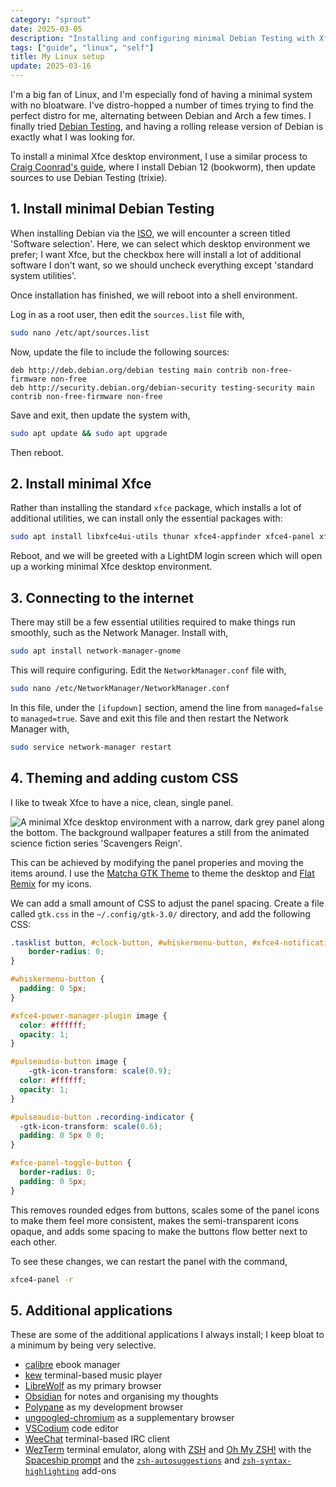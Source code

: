 ```yaml
---
category: "sprout"
date: 2025-03-05
description: "Installing and configuring minimal Debian Testing with Xfce"
tags: ["guide", "linux", "self"]
title: My Linux setup
update: 2025-03-16
---
```


I'm a big fan of Linux, and I'm especially fond of having a minimal system with no bloatware. I've distro-hopped a number of times trying to find the perfect distro for me, alternating between Debian and Arch a few times. I finally tried [Debian Testing](https://wiki.debian.org/DebianTesting), and having a rolling release version of Debian is exactly what I was looking for.

To install a minimal Xfce desktop environment, I use a similar process to [Craig Coonrad's guide](https://github.com/coonrad/Debian-Xfce4-Minimal-Install), where I install Debian 12 (bookworm), then update sources to use Debian Testing (trixie).

## 1. Install minimal Debian Testing

When installing Debian via the [ISO](https://www.debian.org/releases/bookworm/debian-installer/), we will encounter a screen titled 'Software selection'. Here, we can select which desktop environment we prefer; I want Xfce, but the checkbox here will install a lot of additional software I don't want, so we should uncheck everything except 'standard system utilities'.

Once installation has finished, we will reboot into a shell environment.

Log in as a root user, then edit the `sources.list` file with,

```sh
sudo nano /etc/apt/sources.list
```

Now, update the file to include the following sources:

```
deb http://deb.debian.org/debian testing main contrib non-free-firmware non-free
deb http://security.debian.org/debian-security testing-security main contrib non-free-firmware non-free
```

Save and exit, then update the system with,

```sh
sudo apt update && sudo apt upgrade
```

Then reboot.

## 2. Install minimal Xfce

Rather than installing the standard `xfce` package, which installs a lot of additional utilities, we can install only the essential packages with:

```sh
sudo apt install libxfce4ui-utils thunar xfce4-appfinder xfce4-panel xfce4-session xfce4-settings xfce4-terminal xfconf xfdesktop4 xfwm4
```

Reboot, and we will be greeted with a LightDM login screen which will open up a working minimal Xfce desktop environment.

## 3. Connecting to the internet

There may still be a few essential utilities required to make things run smoothly, such as the Network Manager. Install with,

```sh
sudo apt install network-manager-gnome
```

This will require configuring. Edit the `NetworkManager.conf` file with,

```sh
sudo nano /etc/NetworkManager/NetworkManager.conf
```

In this file, under the `[ifupdown]` section, amend the line from `managed=false` to `managed=true`. Save and exit this file and then restart the Network Manager with,

```sh
sudo service network-manager restart
```

## 4. Theming and adding custom CSS

I like to tweak Xfce to have a nice, clean, single panel.

<Image src={DesktopImg} alt="A minimal Xfce desktop environment with a narrow, dark grey panel along the bottom. The background wallpaper features a still from the animated science fiction series 'Scavengers Reign'." class="greyscale" />

This can be achieved by modifying the panel properies and moving the items around. I use the [Matcha GTK Theme](https://github.com/vinceliuice/Matcha-gtk-theme) to theme the desktop and [Flat Remix](https://github.com/daniruiz/Flat-Remix) for my icons.

We can add a small amount of CSS to adjust the panel spacing. Create a file called `gtk.css` in the `~/.config/gtk-3.0/` directory, and add the following CSS:

```css
.tasklist button, #clock-button, #whiskermenu-button, #xfce4-notification-plugin, #xfce4-power-manager-plugin, #pulseaudio-button {
	border-radius: 0;
}

#whiskermenu-button {
  padding: 0 5px;
}

#xfce4-power-manager-plugin image {
  color: #ffffff;
  opacity: 1;
}

#pulseaudio-button image {
	-gtk-icon-transform: scale(0.9);
  color: #ffffff;
  opacity: 1;
}

#pulseaudio-button .recording-indicator {
  -gtk-icon-transform: scale(0.6);
  padding: 0 5px 0 0;
}

#xfce-panel-toggle-button {
  border-radius: 0;
  padding: 0 5px;
}
```
 
This removes rounded edges from buttons, scales some of the panel icons to make them feel more consistent, makes the semi-transparent icons opaque, and adds some spacing to make the buttons flow better next to each other.

To see these changes, we can restart the panel with the command,

```sh
xfce4-panel -r
```

## 5. Additional applications

These are some of the additional applications I always install; I keep bloat to a minimum by being very selective.

- [calibre](https://calibre-ebook.com/download_linux) ebook manager
- [kew](https://github.com/ravachol/kew?tab=readme-ov-file#installing) terminal-based music player 
- [LibreWolf](https://librewolf.net/installation/debian/) as my primary browser
- [Obsidian](https://obsidian.md/download) for notes and organising my thoughts
- [Polypane](https://polypane.app/download/) as my development browser
- [ungoogled-chromium](https://github.com/ungoogled-software/ungoogled-chromium-debian) as a supplementary browser
- [VSCodium](https://vscodium.com/#install-on-debian-ubuntu-deb-package) code editor
- [WeeChat](https://weechat.org/download/debian/) terminal-based IRC client
- [WezTerm](https://wezterm.org/install/linux.html) terminal emulator, along with [ZSH](https://github.com/ohmyzsh/ohmyzsh/wiki/Installing-ZSH#install-and-set-up-zsh-as-default) and [Oh My ZSH!](https://github.com/ohmyzsh/ohmyzsh?tab=readme-ov-file#basic-installation) with the [Spaceship prompt](https://github.com/spaceship-prompt/spaceship-prompt?tab=readme-ov-file#-installation) and the [`zsh-autosuggestions`](https://github.com/zsh-users/zsh-autosuggestions/blob/master/INSTALL.md#oh-my-zsh) and [`zsh-syntax-highlighting`](https://github.com/zsh-users/zsh-syntax-highlighting/blob/master/INSTALL.md#oh-my-zsh) add-ons

